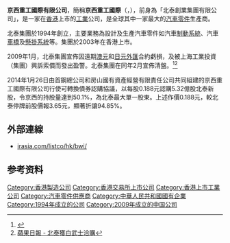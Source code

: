 '''京西重工國際有限公司'''，簡稱'''京西重工國際'''（'''{{lang-en|BeijingWest Industries International Limited}}'''，{{hkex|2339}}），前身為「北泰創業集團有限公司」，是一家在[[香港|香港]]上市的[[工業|工業]]公司，是全球其中一家最大的[[汽車零件|汽車零件]]生產商。

北泰集團於1994年創立，主要業務為設計及生產汽車零件如汽車[[制動系統|制動系統]]、汽車[[車橋|車橋]]及[[懸掛系統|懸掛系統]]等。集團於2003年在香港上市。

2009年1月，北泰集團宣佈因遠期[[澳元|澳元]]和[[日元|日元]][[外匯|外匯]]合約虧損，及被上海工業投資（集團）興訴索償而發出盈警。北泰集團在同年2月宣佈清盤。<ref>{{Cite web |url=http://orientaldaily.on.cc/fin/fin_a34cnt.html |title=東方日報 - 北泰炒輸外匯清盤 |accessdate=2009-02-12 |archive-date=2008-04-17 |archive-url=https://web.archive.org/web/20080417072802/http://orientaldaily.on.cc/fin/fin_a34cnt.html |dead-url=no }}</ref><ref>[http://appledaily.atnext.com/template/apple/art_main.cfm?iss_id=20090212&sec_id=15307&subsec_id=15320&art_id=12194119 蘋果日報 - 北泰獲白武士洽購]{{dead link|date=2017年11月 |bot=InternetArchiveBot |fix-attempted=yes }}</ref>

2014年1月26日由首鋼總公司和房山國有資產經營有限責任公司共同組建的京西重工國際有限公司行使可轉換債券認購協議，以每股0.188元認購5.32億股北泰新股，令京西的持股量達到50.1%，為北泰最大單一股東。上述作價0.188元，較北泰停牌前股價報3.65元，顯著折讓94.85%。

== 外部連線 ==
* [http://www.irasia.com/listco/hk/bwi/ irasia.com/listco/hk/bwi/] {{Wayback|url=http://www.irasia.com/listco/hk/bwi/ |date=20181004064752 }}

==参考资料==
<references/>

[[Category:香港製造公司|Category:香港製造公司]]
[[Category:香港交易所上市公司|Category:香港交易所上市公司]]
[[Category:香港上市工業公司|Category:香港上市工業公司]]
[[Category:汽車零件供應商|Category:汽車零件供應商]]
[[Category:中華人民共和國國有企業|Category:中華人民共和國國有企業]]
[[Category:1994年成立的公司|Category:1994年成立的公司]]
[[Category:2009年成立的中国公司|Category:2009年成立的中国公司]]